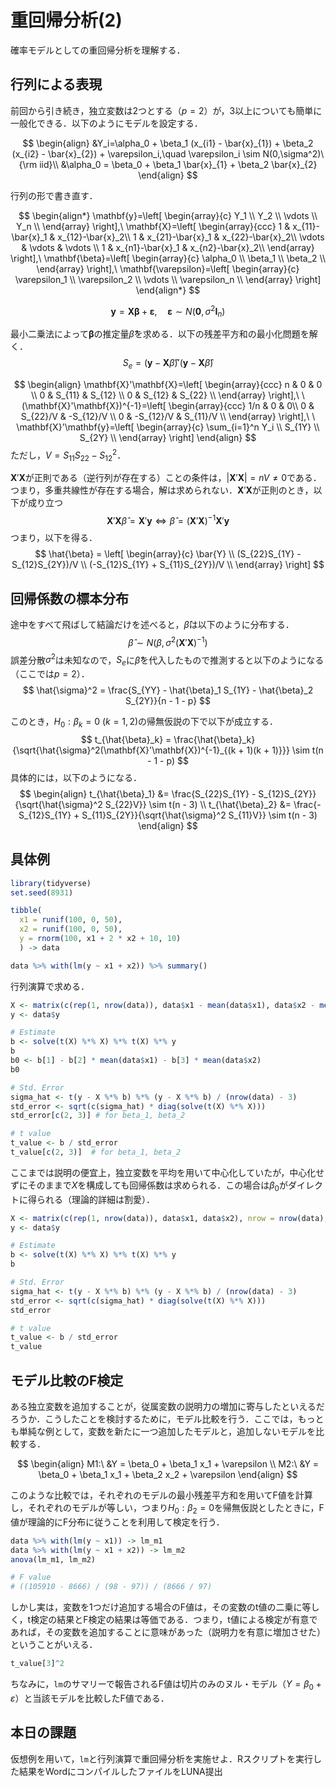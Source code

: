 # 重回帰分析(2)

確率モデルとしての重回帰分析を理解する．

## 行列による表現

前回から引き続き，独立変数は2つとする（$p=2$）が，3以上についても簡単に一般化できる．以下のようにモデルを設定する．

$$
\begin{align}
&Y_i=\alpha_0 + \beta_1 (x_{i1} - \bar{x}_{1}) + \beta_2 (x_{i2} - \bar{x}_{2}) + \varepsilon_i,\quad \varepsilon_i \sim N(0,\sigma^2)\ {\rm iid}\\
&\alpha_0 = \beta_0 +  \beta_1 \bar{x}_{1} + \beta_2 \bar{x}_{2} 
\end{align}
$$

行列の形で書き直す．

$$
\begin{align*}
  \mathbf{y}=\left[ 
  \begin{array}{c}
  Y_1 \\
  Y_2 \\
  \vdots \\
  Y_n \\
  \end{array} 
  \right],\ 
  \mathbf{X}=\left[
  \begin{array}{ccc}
  1 & x_{11}-\bar{x}_1 & x_{12}-\bar{x}_2\\
  1 & x_{21}-\bar{x}_1 & x_{22}-\bar{x}_2\\
  \vdots & \vdots & \vdots \\
  1 & x_{n1}-\bar{x}_1 & x_{n2}-\bar{x}_2\\
  \end{array}
  \right],\ \mathbf{\beta}=\left[ 
  \begin{array}{c}
  \alpha_0 \\
  \beta_1 \\
  \beta_2 \\
  \end{array} 
  \right],\ \mathbf{\varepsilon}=\left[ 
  \begin{array}{c}
  \varepsilon_1 \\
  \varepsilon_2 \\
  \vdots \\
  \varepsilon_n \\
  \end{array} 
  \right]
\end{align*}
$$

$$\mathbf{y} = \mathbf{X}\mathbf{\beta} + \mathbf{\varepsilon},\quad \mathbf{\varepsilon}\sim N(\mathbf{0}, \sigma^2 \mathbf{I}_n)$$

最小二乗法によって$\mathbf{\beta}$の推定量$\hat{\beta}$を求める．以下の残差平方和の最小化問題を解く． $$
S_e = (\mathbf{y} - \mathbf{X}\hat{\beta})'(\mathbf{y} - \mathbf{X}\hat{\beta})
$$

$$
\begin{align}
\mathbf{X}'\mathbf{X}=\left[ 
\begin{array}{ccc}
n & 0 & 0 \\
0 & S_{11} & S_{12} \\
0 & S_{12} & S_{22} \\
\end{array} 
\right],\ \  (\mathbf{X}'\mathbf{X})^{-1}=\left[ 
\begin{array}{ccc}
1/n & 0 & 0\\
0 & S_{22}/V & -S_{12}/V \\
0 & -S_{12}/V & S_{11}/V \\
\end{array} 
\right],\ \ 
\mathbf{X}'\mathbf{y}=\left[ 
\begin{array}{c}
\sum_{i=1}^n Y_i \\
S_{1Y} \\
S_{2Y} \\
\end{array} 
\right] 
\end{align}
$$ ただし，$V=S_{11}S_{22} - S_{12}^2$．

$\mathbf{X}'\mathbf{X}$が正則である（逆行列が存在する）ことの条件は，$|\mathbf{X}'\mathbf{X}|=nV\neq 0$である．つまり，多重共線性が存在する場合，解は求められない．$\mathbf{X}'\mathbf{X}$が正則のとき，以下が成り立つ $$\mathbf{X}'\mathbf{X}\hat{\beta}=\mathbf{X}'\mathbf{y} \Longleftrightarrow \hat{\beta}=(\mathbf{X}'\mathbf{X})^{-1}\mathbf{X}'\mathbf{y}$$ つまり，以下を得る． $$
\hat{\beta} = \left[ 
\begin{array}{c}
\bar{Y} \\
(S_{22}S_{1Y} - S_{12}S_{2Y})/V \\
(-S_{12}S_{1Y} + S_{11}S_{2Y})/V \\
\end{array} 
\right] 
$$

## 回帰係数の標本分布

途中をすべて飛ばして結論だけを述べると，$\hat{\beta}$は以下のように分布する． $$
\hat{\beta} \sim N(\beta, \sigma^2 (\mathbf{X}'\mathbf{X})^{-1})
$$ 誤差分散$\sigma^2$は未知なので，$S_e$に$\hat{\beta}$を代入したもので推測すると以下のようになる（ここでは$p = 2$）． $$
\hat{\sigma}^2 = \frac{S_{YY} - \hat{\beta}_1 S_{1Y} - \hat{\beta}_2 S_{2Y}}{n - 1 - p}
$$

このとき，$H_0: \beta_k = 0\ (k = 1, 2)$の帰無仮説の下で以下が成立する． $$
t_{\hat{\beta}_k} = \frac{\hat{\beta}_k}{\sqrt{\hat{\sigma}^2(\mathbf{X}'\mathbf{X})^{-1}_{(k + 1)(k + 1)}}} \sim t(n - 1 - p)
$$ 具体的には，以下のようになる． $$
\begin{align}
t_{\hat{\beta}_1} &= \frac{S_{22}S_{1Y} - S_{12}S_{2Y}}{\sqrt{\hat{\sigma}^2 S_{22}V}} \sim t(n - 3) \\
t_{\hat{\beta}_2} &= \frac{-S_{12}S_{1Y} + S_{11}S_{2Y}}{\sqrt{\hat{\sigma}^2 S_{11}V}} \sim t(n - 3) 
\end{align}
$$

## 具体例

```r
library(tidyverse)
set.seed(8931)

tibble(
  x1 = runif(100, 0, 50),
  x2 = runif(100, 0, 50),
  y = rnorm(100, x1 + 2 * x2 + 10, 10)
  ) -> data

data %>% with(lm(y ~ x1 + x2)) %>% summary()
```

行列演算で求める．

```r
X <- matrix(c(rep(1, nrow(data)), data$x1 - mean(data$x1), data$x2 - mean(data$x2)), nrow = nrow(data), ncol = 3)
y <- data$y

# Estimate
b <- solve(t(X) %*% X) %*% t(X) %*% y
b
b0 <- b[1] - b[2] * mean(data$x1) - b[3] * mean(data$x2)
b0

# Std. Error
sigma_hat <- t(y - X %*% b) %*% (y - X %*% b) / (nrow(data) - 3)
std_error <- sqrt(c(sigma_hat) * diag(solve(t(X) %*% X)))
std_error[c(2, 3)] # for beta_1, beta_2

# t value
t_value <- b / std_error
t_value[c(2, 3)]  # for beta_1, beta_2
```

ここまでは説明の便宜上，独立変数を平均を用いて中心化していたが，中心化せずにそのままで$X$を構成しても回帰係数は求められる．この場合は$\beta_0$がダイレクトに得られる（理論的詳細は割愛）．

```r
X <- matrix(c(rep(1, nrow(data)), data$x1, data$x2), nrow = nrow(data), ncol = 3)
y <- data$y

# Estimate
b <- solve(t(X) %*% X) %*% t(X) %*% y
b

# Std. Error
sigma_hat <- t(y - X %*% b) %*% (y - X %*% b) / (nrow(data) - 3)
std_error <- sqrt(c(sigma_hat) * diag(solve(t(X) %*% X)))
std_error

# t value
t_value <- b / std_error
t_value
```

## モデル比較のF検定

ある独立変数を追加することが，従属変数の説明力の増加に寄与したといえるだろうか．こうしたことを検討するために，モデル比較を行う．ここでは，もっとも単純な例として，変数を新たに一つ追加したモデルと，追加しないモデルを比較する．

$$
\begin{align}
M1:\ &Y = \beta_0 + \beta_1 x_1 + \varepsilon \\
M2:\ &Y = \beta_0 + \beta_1 x_1 + \beta_2 x_2 + \varepsilon 
\end{align}
$$

このような比較では，それぞれのモデルの最小残差平方和を用いてF値を計算し，それぞれのモデルが等しい，つまり$H_0: \beta_2 = 0$を帰無仮説としたときに，F値が理論的にF分布に従うことを利用して検定を行う．

```r
data %>% with(lm(y ~ x1)) -> lm_m1
data %>% with(lm(y ~ x1 + x2)) -> lm_m2
anova(lm_m1, lm_m2)

# F value
# ((105910 - 8666) / (98 - 97)) / (8666 / 97)
```

しかし実は，変数を1つだけ追加する場合のF値は，その変数のt値の二乗に等しく，t検定の結果とF検定の結果は等価である．つまり，t値による検定が有意であれば，その変数を追加することに意味があった（説明力を有意に増加させた）ということがいえる．

```r
t_value[3]^2
```

ちなみに，`lm`のサマリーで報告されるF値は切片のみのヌル・モデル（$Y = \beta_0 + \varepsilon$）と当該モデルを比較したF値である．

## 本日の課題

仮想例を用いて，`lm`と行列演算で重回帰分析を実施せよ．Rスクリプトを実行した結果をWordにコンパイルしたファイルをLUNA提出